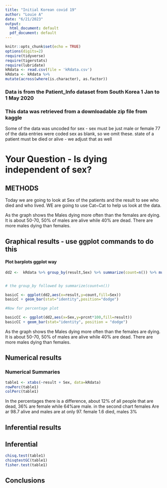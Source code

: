```yaml
---
title: "Initial Korean covid 19"
author: "Louie A"
date: "6/21/2023"
output:
  html_document: default
  pdf_document: default
---
```


```r
knitr::opts_chunk$set(echo = TRUE)
options(digits=2)
require(tidyverse)
require(tigerstats)
require(lubridate)
kRdata <- read.csv(file = 'kRdata.csv')
kRdata <- kRdata %>%
mutate(across(where(is.character), as.factor))

```
### Data is from the Patient_Info dataset from South Korea 1 Jan to 1 May 2020
### This data was retrieved from a downloadable zip file from kaggle

Some of the data was uncoded for sex - sex must be just male or female
77 of the data entries were coded sex  as blank, so we omit these.
state of a patient must be died or alive - we adjust that as well   
  
# Your Question - Is dying independent of sex?

## METHODS
Today we are going to look at Sex of the patients and the result to see who died and who lived. WE are going to use Cat~Cat to help us look at the data.


As the graph shows the Males dying more often than the females are dying. It is about 50-70, 50% of males are alive while 40% are dead. There are more males dying than females.


## Graphical results - use ggplot commands to do this  

#### Plot barplots ggplot way

```r
dd2 <-  kRdata %>% group_by(result,Sex) %>% summarize(count=n()) %>% mutate(prcnt=count/sum(count))


# the group_by followed by summarize(count=n())

basicC <- ggplot(dd2,aes(x=result,y=count,fill=Sex))
basicC + geom_bar(stat="identity",position="dodge")

#Now for percentage plot

basicCC <- ggplot(dd2,aes(x=Sex,y=prcnt*100,fill=result)) 
basicCC + geom_bar(stat="identity", position = "dodge")
```

  As the graph shows the Males dying more often than the females are dying. It is about 50-70, 50% of males are alive while 40% are dead. There are more males dying than females.






  
## Numerical results

### Numerical Summaries  

```r
table1 <- xtabs(~result + Sex, data=kRdata)
rowPerc(table1)
colPerc(table1)
```
In the percentages there is a difference, about 12% of all people that are dead, 36% are female while 64%are male. in the second chart females Are ar 98.7 alive and males are at only 97. female 1.6 died, males 3%


## Inferential results 
## Inferential  

```r
chisq.test(table1)
chisqtestGC(table1)
fisher.test(table1)
```


## Conclusions

